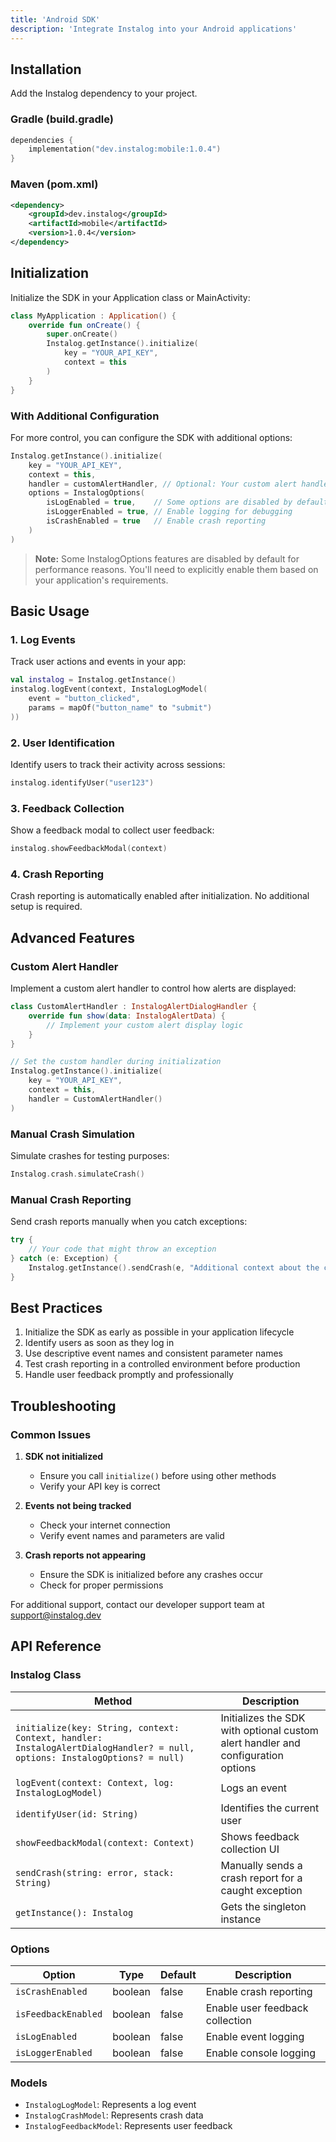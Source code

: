 ```yaml
---
title: 'Android SDK'
description: 'Integrate Instalog into your Android applications'
---
```


## Installation

Add the Instalog dependency to your project.

### Gradle (build.gradle)

```kotlin
dependencies {
    implementation("dev.instalog:mobile:1.0.4")
}
```

### Maven (pom.xml)

```xml
<dependency>
    <groupId>dev.instalog</groupId>
    <artifactId>mobile</artifactId>
    <version>1.0.4</version>
</dependency>
```

## Initialization

Initialize the SDK in your Application class or MainActivity:

```kotlin
class MyApplication : Application() {
    override fun onCreate() {
        super.onCreate()
        Instalog.getInstance().initialize(
            key = "YOUR_API_KEY",
            context = this
        )
    }
}
```

### With Additional Configuration
For more control, you can configure the SDK with additional options:

```kotlin
Instalog.getInstance().initialize(
    key = "YOUR_API_KEY",
    context = this,
    handler = customAlertHandler, // Optional: Your custom alert handler
    options = InstalogOptions(
        isLogEnabled = true,    // Some options are disabled by default
        isLoggerEnabled = true, // Enable logging for debugging
        isCrashEnabled = true   // Enable crash reporting
    )
)
```

> **Note:** Some InstalogOptions features are disabled by default for performance reasons. You'll need to explicitly enable them based on your application's requirements.

## Basic Usage

### 1. Log Events
Track user actions and events in your app:

```kotlin
val instalog = Instalog.getInstance()
instalog.logEvent(context, InstalogLogModel(
    event = "button_clicked",
    params = mapOf("button_name" to "submit")
))
```

### 2. User Identification
Identify users to track their activity across sessions:

```kotlin
instalog.identifyUser("user123")
```

### 3. Feedback Collection
Show a feedback modal to collect user feedback:

```kotlin
instalog.showFeedbackModal(context)
```

### 4. Crash Reporting
Crash reporting is automatically enabled after initialization. No additional setup is required.

## Advanced Features

### Custom Alert Handler
Implement a custom alert handler to control how alerts are displayed:

```kotlin
class CustomAlertHandler : InstalogAlertDialogHandler {
    override fun show(data: InstalogAlertData) {
        // Implement your custom alert display logic
    }
}

// Set the custom handler during initialization
Instalog.getInstance().initialize(
    key = "YOUR_API_KEY",
    context = this,
    handler = CustomAlertHandler()
)
```

### Manual Crash Simulation
Simulate crashes for testing purposes:
```kotlin
Instalog.crash.simulateCrash()
```

### Manual Crash Reporting
Send crash reports manually when you catch exceptions:

```kotlin
try {
    // Your code that might throw an exception
} catch (e: Exception) {
    Instalog.getInstance().sendCrash(e, "Additional context about the crash")
}
```

## Best Practices

1. Initialize the SDK as early as possible in your application lifecycle
2. Identify users as soon as they log in
3. Use descriptive event names and consistent parameter names
4. Test crash reporting in a controlled environment before production
5. Handle user feedback promptly and professionally

## Troubleshooting

### Common Issues

1. **SDK not initialized**
   - Ensure you call `initialize()` before using other methods
   - Verify your API key is correct

2. **Events not being tracked**
   - Check your internet connection
   - Verify event names and parameters are valid

3. **Crash reports not appearing**
   - Ensure the SDK is initialized before any crashes occur
   - Check for proper permissions

For additional support, contact our developer support team at support@instalog.dev

## API Reference

### Instalog Class

| Method | Description |
|--------|-------------|
| `initialize(key: String, context: Context, handler: InstalogAlertDialogHandler? = null, options: InstalogOptions? = null)` | Initializes the SDK with optional custom alert handler and configuration options |
| `logEvent(context: Context, log: InstalogLogModel)` | Logs an event |
| `identifyUser(id: String)` | Identifies the current user |
| `showFeedbackModal(context: Context)` | Shows feedback collection UI |
| `sendCrash(string: error, stack: String)` | Manually sends a crash report for a caught exception |
| `getInstance(): Instalog` | Gets the singleton instance |


### Options

| Option | Type | Default | Description |
|--------|------|---------|-------------|
| `isCrashEnabled` | boolean | false | Enable crash reporting |
| `isFeedbackEnabled` | boolean | false | Enable user feedback collection |
| `isLogEnabled` | boolean | false | Enable event logging |
| `isLoggerEnabled` | boolean | false | Enable console logging |

### Models

- `InstalogLogModel`: Represents a log event
- `InstalogCrashModel`: Represents crash data
- `InstalogFeedbackModel`: Represents user feedback
